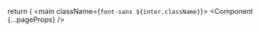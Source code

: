 
  return (
    <main className={`font-sans ${inter.className}`}>
      <Component {...pageProps} />
      <Analytics />
      <Script
        defer
        data-domain="amagi.love"
        src="https://plausible.io/js/script.js"
      />
    </main>
  );
}
